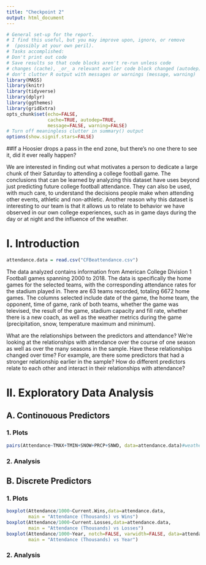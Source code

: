 ```yaml
---
title: "Checkpoint 2"
output: html_document
---
```

```r
# General set-up for the report.
# I find this useful, but you may improve upon, ignore, or remove
#  (possibly at your own peril).
# Tasks accomplished:
# Don't print out code
# Save results so that code blocks aren't re-run unless code
# changes (cache), _or_ a relevant earlier code block changed (autodep),
# don't clutter R output with messages or warnings (message, warning)
library(MASS)
library(knitr)
library(tidyverse)
library(dplyr)
library(ggthemes)
library(gridExtra)
opts_chunk$set(echo=FALSE,
               cache=TRUE, autodep=TRUE,
               message=FALSE, warning=FALSE)
# Turn off meaningless clutter in summary() output
options(show.signif.stars=FALSE)
```

##If a Hoosier drops a pass in the end zone, but there's no one there to see it, did it ever really happen?

We are interested in finding out what motivates a person to dedicate a large chunk of their Saturday to attending a college football game. The conclusions that can be learned by analyzing this dataset have uses beyond just predicting future college football attendance. They can also be used, with much care, to understand the decisions people make when attending other events, athletic and non-athletic. Another reason why this dataset is interesting to our team is that it allows us to relate to behavior we have observed in our own college experiences, such as in game days during the day or at night and the influence of the weather.

# I. Introduction

```r
attendance.data = read.csv("CFBeattendance.csv")
```

The data analyzed contains information from American College Division 1 Football games spanning 2000 to 2018. The data is specifically the home games for the selected teams, with the corresponding attendance rates for the stadium played in. There are 63 teams recorded, totaling 6672 home games. The columns selected include date of the game, the home team, the opponent, time of game, rank of both teams, whether the game was televised, the result of the game, stadium capacity and fill rate, whether there is a new coach, as well as the weather metrics during the game (precipitation, snow, temperature maximum and minimum). 

What are the relationships between the predictors and attendance? We’re looking at the relationships with attendance over the course of one season as well as over the many seasons in the sample. Have these relationships changed over time? For example, are there some predictors that had a stronger relationship earlier in the sample? How do different predictors relate to each other and interact in their relationships with attendance?


# II. Exploratory Data Analysis

## A. Continouous Predictors

### 1. Plots

```r
pairs(Attendance~TMAX+TMIN+SNOW+PRCP+SNWD, data=attendance.data)#weather
```

### 2. Analysis

## B. Discrete Predictors

### 1. Plots

```r
boxplot(Attendance/1000~Current.Wins,data=attendance.data,
        main = "Attendance (Thousands) vs Wins")
boxplot(Attendance/1000~Current.Losses,data=attendance.data,
        main = "Attendance (Thousands) vs Losses")
boxplot(Attendance/1000~Year, notch=FALSE, varwidth=FALSE, data=attendance.data,
        main = "Attendance (Thousands) vs Year")
```

### 2. Analysis
